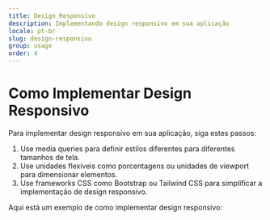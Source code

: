 ```yaml
---
title: Design Responsivo
description: Implementando design responsivo em sua aplicação
locale: pt-br
slug: design-responsivo
group: usage
order: 4
---
```


# Como Implementar Design Responsivo

Para implementar design responsivo em sua aplicação, siga estes passos:

1. Use media queries para definir estilos diferentes para diferentes tamanhos de tela.
2. Use unidades flexíveis como porcentagens ou unidades de viewport para dimensionar elementos.
3. Use frameworks CSS como Bootstrap ou Tailwind CSS para simplificar a implementação de design responsivo.

Aqui está um exemplo de como implementar design responsivo:
